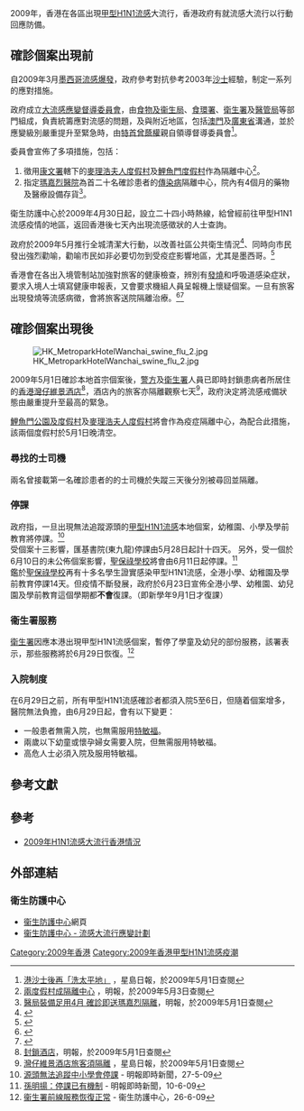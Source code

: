 2009年，香港在各區出現[[甲型流感病毒H1N1亞型|甲型H1N1流感]]大流行，香港政府有就流感大流行以行動回應防備。

== 確診個案出現前 ==
自2009年3月[[2009年人類豬型流感疫情墨西哥情況|墨西哥流感爆發]]，政府參考對抗參考2003年[[嚴重急性呼吸系統綜合症|沙士]]經驗，制定一系列的應對措施。

政府成立[[大流感應變督導委員會|大流感應變督導委員會]]，由[[食物及衞生局|食物及衞生局]]、[[食環署|食環署]]、[[衛生署|衛生署]]及[[醫管局|醫管局]]等部門組成，負責統籌應對流感的問題，及與附近地區，包括[[澳門|澳門]]及[[廣東省|廣東省]]溝通，並於應變級別嚴重提升至緊急時，由[[特首|特首]][[曾蔭權|曾蔭權]]親自領導督導委員會<ref>[http://hk.news.yahoo.com/article/090429/3/bxy6.html 港沙士後再「洗太平地」] {{Wayback|url=http://hk.news.yahoo.com/article/090429/3/bxy6.html |date=20090504000112 }}，星島日報，於2009年5月1日查閱</ref>。

委員會宣佈了多項措施，包括：
#徵用[[康文署|康文署]]轄下的[[麥理浩夫人度假村|麥理浩夫人度假村]]及[[鯉魚門度假村|鯉魚門度假村]]作為隔離中心<ref>[http://hk.news.yahoo.com/article/090501/4/bywz.html 兩度假村成隔離中心] {{Wayback|url=http://hk.news.yahoo.com/article/090501/4/bywz.html |date=20090504195842 }}，明報，於2009年5月3日查閱</ref>。
#指定[[瑪嘉烈醫院|瑪嘉烈醫院]]為首二十名確診患者的[[傳染病|傳染病]]隔離中心，院內有4個月的藥物及醫療設備存貨<ref>[http://hk.news.yahoo.com/article/090427/4/bwaa.html 醫局裝備足用4月 確診即送瑪嘉烈隔離]{{dead link|date=十一月 2017 |bot=InternetArchiveBot }}，明報，於2009年5月1日查閱</ref>。

衛生防護中心於2009年4月30日起，設立二十四小時熱線，給曾經前往甲型H1N1流感疫情的地區，返回香港後七天內出現流感徵狀的人士查詢。

政府於2009年5月推行全城清潔大行動，以改善社區公共衛生情況<ref>{{cite news|url=http://hk.news.yahoo.com/article/090430/4/by8x.html|title=政府撥款一千萬全城清潔|publisher=明報|date=2009-04-30|accessdate=2009-05-01|deadurl=yes|archiveurl=https://web.archive.org/web/20090504204706/http://hk.news.yahoo.com/article/090430/4/by8x.html|archivedate=2009-05-04}}</ref>、同時向市民發出強烈勸喻，勸喻市民如非必要切勿到受疫症影響地區，尤其是墨西哥。<ref>{{cite web |url=http://www.rthk.org.hk/rthk/news/expressnews/20090428/news_20090428_55_577603.htm |title=政府強烈勸喻市民避免往墨西哥　周一嶽稱加強豬流感防疫 |publisher=香港電台 |date=2009-04-28 |accessdate=2009-04-28 |archive-date=2009-05-03 |archive-url=https://web.archive.org/web/20090503195341/http://www.rthk.org.hk/rthk/news/expressnews/20090428/news_20090428_55_577603.htm |dead-url=no }}</ref>

香港會在各出入境管制站加強對旅客的健康檢查，辨別有[[發燒|發燒]]和呼吸道感染症狀，要求入境人士填寫健康申報表，又會要求機組人員呈報機上懷疑個案。一旦有旅客出現發燒等流感病徵，會將旅客送院隔離治療。<ref name="bbc0426_asia_alert">{{cite news|url=http://news.bbc.co.uk/chinese/trad/hi/newsid_8010000/newsid_8019000/8019016.stm|title=亞太高度戒備 嚴防豬流感流入|publisher=BBC新聞|date=2009-04-26|accessdate=2009-04-26|archive-date=2020-07-01|archive-url=https://web.archive.org/web/20200701015310/http://news.bbc.co.uk/chinese/trad/hi/newsid_8010000/newsid_8019000/8019016.stm|dead-url=no}}</ref><ref name="govhk0426">{{cite web|url=http://www.news.gov.hk/tc/category/healthandcommunity/090425/html/090425tc05003.htm|title=曾浩輝：加強監測豬型流感|publisher=香港政府新聞網|date=2009-04-26|accessdate=2009-04-26|deadurl=yes|archiveurl=https://web.archive.org/web/20090429121716/http://www.news.gov.hk/tc/category/healthandcommunity/090425/html/090425tc05003.htm|archivedate=2009-04-29}}</ref>

== 確診個案出現後 ==
[[File:HK_MetroparkHotelWanchai_swine_flu_2.jpg|thumb]]

2009年5月1日確診本地首宗個案後，[[警方|警方]]及[[衛生署|衛生署]]人員已即時封鎖患病者所居住的[[維景酒店|香港灣仔維景酒店]]<ref>[http://hk.news.yahoo.com/article/090501/4/byvx.html北美流感疑襲港 封鎖酒店]{{dead link|date=十一月 2017 |bot=InternetArchiveBot }}，明報，於2009年5月1日查閱</ref>，酒店內的旅客亦隔離觀察七天<ref>[http://hk.news.yahoo.com/article/090501/3/bywp.html 灣仔維景酒店旅客須隔離] {{Wayback|url=http://hk.news.yahoo.com/article/090501/3/bywp.html |date=20090504204715 }}，星島日報，於2009年5月1日查閱</ref>，政府決定將流感戒備狀態由嚴重提升至最高的緊急。

[[鯉魚門公園及度假村|鯉魚門公園及度假村]]及[[麥理浩夫人度假村|麥理浩夫人度假村]]將會作為疫症隔離中心，為配合此措施，該兩個度假村於5月1日晚清空。

=== 尋找的士司機 ===
兩名曾接載第一名確診患者的的士司機於失蹤三天後分別被尋回並隔離。

=== 停課 ===
{{main|2009年香港甲型H1N1流感停課安排}}
政府指，一旦出現無法追蹤源頭的[[甲型H1N1流感|甲型H1N1流感]]本地個案，幼稚園、小學及學前教育將停課。<ref name="school 1">[http://hk.news.yahoo.com/article/090527/4/ceb8.html 源頭無法追蹤中小學會停課] {{Wayback|url=http://hk.news.yahoo.com/article/090527/4/ceb8.html |date=20090530220749 }} - 明報即時新聞，27-5-09</ref>
<br/>

受個案十三影響，匯基書院(東九龍)停課由5月28日起計十四天。
另外，受一個於6月10日的未公佈個案影響，[[聖保祿學校_(香港)|聖保祿學校]]將會由6月11日起停課。<ref name="case 10062009">[http://inews.mingpao.com/htm/Inews/20090610/aa31921c.htm 孫明揚：停課已有機制] {{Wayback|url=http://inews.mingpao.com/htm/Inews/20090610/aa31921c.htm |date=20090614014528 }} - 明報即時新聞，10-6-09</ref>
<br />

鑑於[[聖保祿學校_(香港)|聖保祿學校]]再有十多名學生證實感染甲型H1N1流感，全港小學、幼稚園及學前教育停課14天。但疫情不斷發展，政府於6月23日宣佈全港小學、幼稚園、幼兒園及學前教育這個學期都'''不會'''復課。（即新學年9月1日才復課）

=== 衞生署服務 ===
[[衛生署|衛生署]]因應本港出現甲型H1N1流感個案，暫停了學童及幼兒的部份服務，該署表示，那些服務將於6月29日恢復。<ref name="dh service">[http://www.chp.gov.hk/view_content.asp?lang=tc&info_id=17621 衞生署前線服務恢復正常] - 衞生防護中心，26-6-09</ref>

=== 入院制度 ===
在6月29日之前，所有甲型H1N1流感確診者都須入院5至6日，但隨着個案增多，醫院無法負擔，由6月29日起，會有以下變更：
* 一般患者無需入院，也無需服用[[特敏福|特敏福]]。
* 兩歲以下幼童或懷孕婦女需要入院，但無需服用特敏福。
* 高危人士必須入院及服用特敏福。

== 參考文獻 ==
<div class="references-small">
<references />
</div>

== 參考 ==
* [[2009年H1N1流感大流行香港情況|2009年H1N1流感大流行香港情況]]
{{see also|en: 2009 swine flu pandemic in Hong Kong}}

== 外部連結 ==
=== 衛生防護中心 ===
* [http://www.chp.gov.hk 衞生防護中心]{{Wayback|url=http://www.chp.gov.hk/ |date=20201114003244 }}網頁
* [http://www.chp.gov.hk/view_content.asp?lang=tc&info_id=14854 衞生防護中心 - 流感大流行應變計劃]

[[Category:2009年香港|Category:2009年香港]]
[[Category:2009年香港甲型H1N1流感疫潮|Category:2009年香港甲型H1N1流感疫潮]]